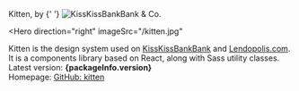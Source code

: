 
<Meta title="Documentation/Introduction" />

<TitleWithStroke>
  Kitten, by
  {' '}
  <img
    src="/logo-kisskissandco.svg"
    alt="KissKissBankBank & Co."
    style={{ maxHeight: '.8em', verticalAlign: 'middle', }}
  />
</TitleWithStroke>

<Hero
  direction="right"
  imageSrc="/kitten.jpg"
>
  <Paragraph modifier="primary">
    Kitten is the design system used on <a className="k-u-link--important k-u-link-background1--important k-u-weight-regular--important" href="https://www.kisskissbankbank.com">KissKissBankBank</a> and <a className="k-u-link--important k-u-link-background1--important k-u-weight-regular--important" href="https://www.lendopolis.com">Lendopolis.com</a>.
  </Paragraph>

  <Paragraph modifier="tertiary">
    It is a components library based on React, along with Sass utility classes.
  </Paragraph>

  <Paragraph modifier="tertiary">
    Latest version: <strong className="k-u-weight-bold--important">{packageInfo.version}</strong>
    <br/>
    Homepage: <a className="k-u-link--important k-u-link-primary1--important k-u-weight-bold--important" href={packageInfo.homepage}>GitHub: kitten</a>
  </Paragraph>
</Hero>
